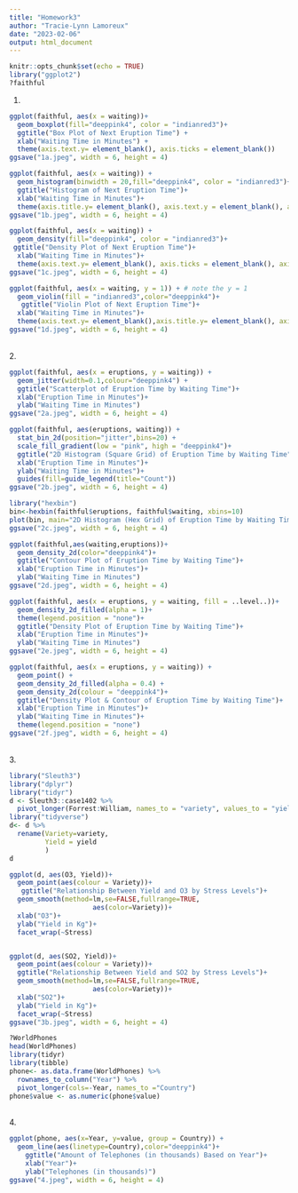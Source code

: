```yaml
---
title: "Homework3"
author: "Tracie-Lynn Lamoreux"
date: "2023-02-06"
output: html_document
---
```

 
```r
knitr::opts_chunk$set(echo = TRUE)
library("ggplot2")
?faithful
```
1.
```r
ggplot(faithful, aes(x = waiting))+ 
  geom_boxplot(fill="deeppink4", color = "indianred3")+   
  ggtitle("Box Plot of Next Eruption Time") + 
  xlab("Waiting Time in Minutes") + 
  theme(axis.text.y= element_blank(), axis.ticks = element_blank())
ggsave("1a.jpeg", width = 6, height = 4)
```
```r
ggplot(faithful, aes(x = waiting)) + 
  geom_histogram(binwidth = 20,fill="deeppink4", color = "indianred3")+   
  ggtitle("Histogram of Next Eruption Time")+
  xlab("Waiting Time in Minutes")+ 
  theme(axis.title.y= element_blank(), axis.text.y = element_blank(), axis.ticks = element_blank())
ggsave("1b.jpeg", width = 6, height = 4)
```
```r
ggplot(faithful, aes(x = waiting)) + 
  geom_density(fill="deeppink4", color = "indianred3")+
 ggtitle("Density Plot of Next Eruption Time")+ 
  xlab("Waiting Time in Minutes")+ 
  theme(axis.text.y= element_blank(), axis.ticks = element_blank(), axis.title.y = element_blank())
ggsave("1c.jpeg", width = 6, height = 4)
```
```r
ggplot(faithful, aes(x = waiting, y = 1)) + # note the y = 1
  geom_violin(fill = "indianred3",color="deeppink4")+
   ggtitle("Violin Plot of Next Eruption Time")+
  xlab("Waiting Time in Minutes")+ 
  theme(axis.text.y= element_blank(),axis.title.y= element_blank(), axis.ticks = element_blank())
ggsave("1d.jpeg", width = 6, height = 4)
```
<br>2.
```r
ggplot(faithful, aes(x = eruptions, y = waiting)) + 
  geom_jitter(width=0.1,colour="deeppink4") +
  ggtitle("Scatterplot of Eruption Time by Waiting Time")+
  xlab("Eruption Time in Minutes")+
  ylab("Waiting Time in Minutes")
ggsave("2a.jpeg", width = 6, height = 4)
```
```r
ggplot(faithful, aes(eruptions, waiting)) +
  stat_bin_2d(position="jitter",bins=20) +
  scale_fill_gradient(low = "pink", high = "deeppink4")+
  ggtitle("2D Histogram (Square Grid) of Eruption Time by Waiting Time")+
  xlab("Eruption Time in Minutes")+
  ylab("Waiting Time in Minutes")+
  guides(fill=guide_legend(title="Count"))
ggsave("2b.jpeg", width = 6, height = 4)
```

```r
library("hexbin")
bin<-hexbin(faithful$eruptions, faithful$waiting, xbins=10)
plot(bin, main="2D Histogram (Hex Grid) of Eruption Time by Waiting Time", xlab = "Eruption Time in Minutes", ylab = "Waiting Time in Minutes",colramp=colorRampPalette(c("Pink",'Deeppink4')), legend=1 ) 
ggsave("2c.jpeg", width = 6, height = 4)
```

```r
ggplot(faithful,aes(waiting,eruptions))+
  geom_density_2d(color="deeppink4")+
  ggtitle("Contour Plot of Eruption Time by Waiting Time")+
  xlab("Eruption Time in Minutes")+
  ylab("Waiting Time in Minutes")
ggsave("2d.jpeg", width = 6, height = 4)
```


```r
ggplot(faithful, aes(x = eruptions, y = waiting, fill = ..level..))+
  geom_density_2d_filled(alpha = 1)+
  theme(legend.position = "none")+
  ggtitle("Density Plot of Eruption Time by Waiting Time")+
  xlab("Eruption Time in Minutes")+
  ylab("Waiting Time in Minutes")
ggsave("2e.jpeg", width = 6, height = 4)
```
```r
ggplot(faithful, aes(x = eruptions, y = waiting)) +
  geom_point() +
  geom_density_2d_filled(alpha = 0.4) +
  geom_density_2d(colour = "deeppink4")+
  ggtitle("Density Plot & Contour of Eruption Time by Waiting Time")+
  xlab("Eruption Time in Minutes")+
  ylab("Waiting Time in Minutes")+
  theme(legend.position = "none")
ggsave("2f.jpeg", width = 6, height = 4)
```



<br>3.
```r
library("Sleuth3")
library("dplyr")
library("tidyr")
d <- Sleuth3::case1402 %>%
  pivot_longer(Forrest:William, names_to = "variety", values_to = "yield")
library("tidyverse")
d<- d %>% 
  rename(Variety=variety,
         Yield = yield
         )
d
```

```r
ggplot(d, aes(O3, Yield))+
  geom_point(aes(colour = Variety))+
   ggtitle("Relationship Between Yield and O3 by Stress Levels")+
  geom_smooth(method=lm,se=FALSE,fullrange=TRUE,
                     aes(color=Variety))+
  xlab("O3")+
  ylab("Yield in Kg")+
  facet_wrap(~Stress)


ggplot(d, aes(SO2, Yield))+
  geom_point(aes(colour = Variety))+
  ggtitle("Relationship Between Yield and SO2 by Stress Levels")+
  geom_smooth(method=lm,se=FALSE,fullrange=TRUE,
                     aes(color=Variety))+
  xlab("SO2")+
  ylab("Yield in Kg")+
  facet_wrap(~Stress)
ggsave("3b.jpeg", width = 6, height = 4)
```

```r
?WorldPhones
head(WorldPhones)
library(tidyr)
library(tibble)
phone<- as.data.frame(WorldPhones) %>%
  rownames_to_column("Year") %>%
  pivot_longer(cols=-Year, names_to ="Country") 
phone$value <- as.numeric(phone$value)

```
<br> 4.
```r
ggplot(phone, aes(x=Year, y=value, group = Country)) +
  geom_line(aes(linetype=Country),color="deeppink4")+
    ggtitle("Amount of Telephones (in thousands) Based on Year")+
    xlab("Year")+
    ylab("Telephones (in thousands)")
ggsave("4.jpeg", width = 6, height = 4)
```



